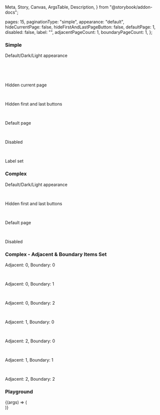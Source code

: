   Meta,
  Story,
  Canvas,
  ArgsTable,
  Description,
} from "@storybook/addon-docs";


<Meta title="Pagination" component={IcPagination} />

<Description markdown={readme} />

  pages: 15,
  paginationType: "simple",
  appearance: "default",
  hideCurrentPage: false,
  hideFirstAndLastPageButton: false,
  defaultPage: 1,
  disabled: false,
  label: "",
  adjacentPageCount: 1,
  boundaryPageCount: 1,
};

### Simple

<Canvas>
  <Story name="Simple">
    <p>Default/Dark/Light appearance</p>
    <IcPagination pages="15" />
    <br />
    <IcPagination pages="20" appearance="dark" />
    <br />
    <div
      style={{
        backgroundColor: "#2c2f34",
        width: "fit-content",
        padding: "6px 8px",
      }}
    >
      <IcPagination pages="15" appearance="light" />
    </div>
    <br />
    <p>Hidden current page</p>
    <IcPagination pages="15" hideCurrentPage />
    <br />
    <p>Hidden first and last buttons</p>
    <IcPagination pages="15" hideFirstAndLastPageButton />
    <br />
    <p>Default page</p>
    <IcPagination pages="15" defaultPage="3" />
    <br />
    <p>Disabled</p>
    <IcPagination pages="15" defaultPage="3" disabled />
    <br />
    <p>Label set</p>
    <IcPagination pages="15" label="Label" />
  </Story>
</Canvas>

### Complex

<Canvas>
  <Story name="Complex">
    <p>Default/Dark/Light appearance</p>
    <IcPagination pages="15" type="complex" />
    <IcPagination pages="15" type="complex" appearance="dark" />
    <div
      style={{
        backgroundColor: "#2c2f34",
        width: "fit-content",
        padding: "6px 8px",
      }}
    >
      <IcPagination pages="15" type="complex" appearance="light" />
    </div>
    <br />
    <p>Hidden first and last buttons</p>
    <IcPagination pages="15" type="complex" hideFirstAndLastPageButton />
    <br />
    <p>Default page</p>
    <IcPagination pages="15" type="complex" defaultPage={7} />
    <br />
    <p>Disabled</p>
    <IcPagination pages="15" type="complex" disabled />
  </Story>
</Canvas>

### Complex - Adjacent & Boundary Items Set

<Canvas>
  <Story name="Complex - Adjacent & Boundary Items Set">
    <div>
      <p style={{ padding: 10 }}>Adjacent: 0, Boundary: 0</p>
      <IcPagination
        pages="15"
        type="complex"
        adjacentPageCount="0"
        boundaryPageCount="0"
      />
      <br />
      <p style={{ padding: 10 }}>Adjacent: 0, Boundary: 1</p>
      <IcPagination
        pages="15"
        type="complex"
        adjacentPageCount="0"
        boundaryPageCount="1"
      />
      <br />
      <p style={{ padding: 10 }}>Adjacent: 0, Boundary: 2</p>
      <IcPagination
        pages="15"
        type="complex"
        adjacentPageCount="0"
        boundaryPageCount="2"
      />
      <br />
      <p style={{ padding: 10 }}>Adjacent: 1, Boundary: 0</p>
      <IcPagination
        pages="15"
        type="complex"
        adjacentPageCount="1"
        boundaryPageCount="0"
      />
      <br />
      <p style={{ padding: 10 }}>Adjacent: 2, Boundary: 0</p>
      <IcPagination
        pages="15"
        type="complex"
        adjacentPageCount="2"
        boundaryPageCount="0"
      />
      <br />
      <p style={{ padding: 10 }}>Adjacent: 1, Boundary: 1</p>
      <IcPagination pages="15" type="complex" />
      <br />
      <p style={{ padding: 10 }}>Adjacent: 2, Boundary: 2</p>
      <IcPagination
        pages="15"
        type="complex"
        adjacentPageCount="2"
        boundaryPageCount="2"
      />
    </div>
  </Story>
</Canvas>

### Playground

<Canvas>
  <Story name="Playground"
      args={defaultArgs}
      argTypes={{
        paginationType: {
          control: { type: "inline-radio" },
          options: ["simple", "complex"],
        },
        appearance: {
          control: { type: "inline-radio" },
          options: ["default", "dark", "light"],
        },
}}
      >
      {(args) => (
          <div style={{backgroundColor: args.appearance == "light" ? "black" : null, width: "fit-content"}}>
            <IcPagination
              pages={args.pages}
              type={args.paginationType}
              adjacentPageCount={args.adjacentPageCount}
              boundaryPageCount={args.boundaryPageCount}
              label={args.label}
              disabled={args.disabled}
              defaultPage={args.defaultPage}
              hideFirstAndLastPageButton={args.hideFirstAndLastPageButton}
              hideCurrentPage={args.hideCurrentPage}
              appearance={args.appearance}
            />
          </div>
        )}
  </Story>
</Canvas>
